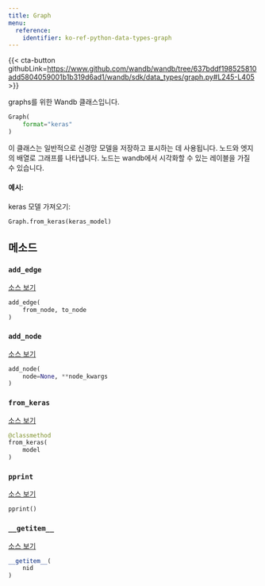 ```yaml
---
title: Graph
menu:
  reference:
    identifier: ko-ref-python-data-types-graph
---
```


{{< cta-button githubLink=https://www.github.com/wandb/wandb/tree/637bddf198525810add5804059001b1b319d6ad1/wandb/sdk/data_types/graph.py#L245-L405 >}}

graphs를 위한 Wandb 클래스입니다.

```python
Graph(
    format="keras"
)
```

이 클래스는 일반적으로 신경망 모델을 저장하고 표시하는 데 사용됩니다. 노드와 엣지의 배열로 그래프를 나타냅니다. 노드는 wandb에서 시각화할 수 있는 레이블을 가질 수 있습니다.

#### 예시:

keras 모델 가져오기:

```
Graph.from_keras(keras_model)
```

## 메소드

### `add_edge`

[소스 보기](https://www.github.com/wandb/wandb/tree/637bddf198525810add5804059001b1b319d6ad1/wandb/sdk/data_types/graph.py#L330-L334)

```python
add_edge(
    from_node, to_node
)
```

### `add_node`

[소스 보기](https://www.github.com/wandb/wandb/tree/637bddf198525810add5804059001b1b319d6ad1/wandb/sdk/data_types/graph.py#L318-L328)

```python
add_node(
    node=None, **node_kwargs
)
```

### `from_keras`

[소스 보기](https://www.github.com/wandb/wandb/tree/637bddf198525810add5804059001b1b319d6ad1/wandb/sdk/data_types/graph.py#L336-L366)

```python
@classmethod
from_keras(
    model
)
```

### `pprint`

[소스 보기](https://www.github.com/wandb/wandb/tree/637bddf198525810add5804059001b1b319d6ad1/wandb/sdk/data_types/graph.py#L312-L316)

```python
pprint()
```

### `__getitem__`

[소스 보기](https://www.github.com/wandb/wandb/tree/637bddf198525810add5804059001b1b319d6ad1/wandb/sdk/data_types/graph.py#L309-L310)

```python
__getitem__(
    nid
)
```